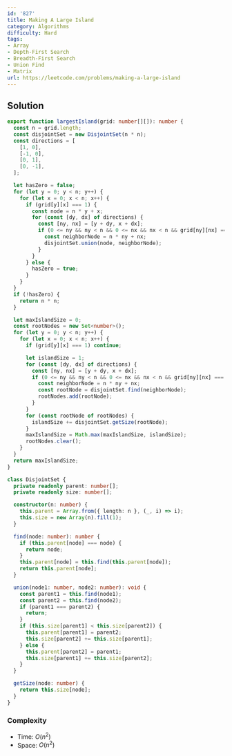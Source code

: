 ```yaml
---
id: '827'
title: Making A Large Island
category: Algorithms
difficulty: Hard
tags:
- Array
- Depth-First Search
- Breadth-First Search
- Union Find
- Matrix
url: https://leetcode.com/problems/making-a-large-island
---
```


## Solution

```typescript filename="solution.ts" copy
export function largestIsland(grid: number[][]): number {
  const n = grid.length;
  const disjointSet = new DisjointSet(n * n);
  const directions = [
    [1, 0],
    [-1, 0],
    [0, 1],
    [0, -1],
  ];

  let hasZero = false;
  for (let y = 0; y < n; y++) {
    for (let x = 0; x < n; x++) {
      if (grid[y][x] === 1) {
        const node = n * y + x;
        for (const [dy, dx] of directions) {
          const [ny, nx] = [y + dy, x + dx];
          if (0 <= ny && ny < n && 0 <= nx && nx < n && grid[ny][nx] === 1) {
            const neighborNode = n * ny + nx;
            disjointSet.union(node, neighborNode);
          }
        }
      } else {
        hasZero = true;
      }
    }
  }
  if (!hasZero) {
    return n * n;
  }

  let maxIslandSize = 0;
  const rootNodes = new Set<number>();
  for (let y = 0; y < n; y++) {
    for (let x = 0; x < n; x++) {
      if (grid[y][x] === 1) continue;

      let islandSize = 1;
      for (const [dy, dx] of directions) {
        const [ny, nx] = [y + dy, x + dx];
        if (0 <= ny && ny < n && 0 <= nx && nx < n && grid[ny][nx] === 1) {
          const neighborNode = n * ny + nx;
          const rootNode = disjointSet.find(neighborNode);
          rootNodes.add(rootNode);
        }
      }
      for (const rootNode of rootNodes) {
        islandSize += disjointSet.getSize(rootNode);
      }
      maxIslandSize = Math.max(maxIslandSize, islandSize);
      rootNodes.clear();
    }
  }
  return maxIslandSize;
}

class DisjointSet {
  private readonly parent: number[];
  private readonly size: number[];

  constructor(n: number) {
    this.parent = Array.from({ length: n }, (_, i) => i);
    this.size = new Array(n).fill(1);
  }

  find(node: number): number {
    if (this.parent[node] === node) {
      return node;
    }
    this.parent[node] = this.find(this.parent[node]);
    return this.parent[node];
  }

  union(node1: number, node2: number): void {
    const parent1 = this.find(node1);
    const parent2 = this.find(node2);
    if (parent1 === parent2) {
      return;
    }
    if (this.size[parent1] < this.size[parent2]) {
      this.parent[parent1] = parent2;
      this.size[parent2] += this.size[parent1];
    } else {
      this.parent[parent2] = parent1;
      this.size[parent1] += this.size[parent2];
    }
  }

  getSize(node: number) {
    return this.size[node];
  }
}
```

### Complexity

- Time: $O(n^2)$
- Space: $O(n^2)$

